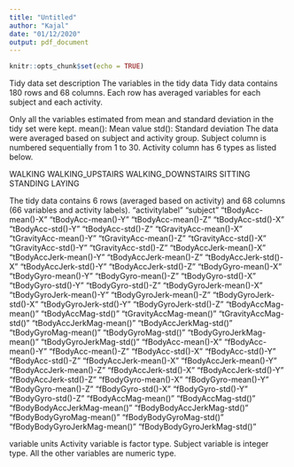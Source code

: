 ---
title: "Untitled"
author: "Kajal"
date: "01/12/2020"
output: pdf_document
---

```{r setup, include=FALSE}
knitr::opts_chunk$set(echo = TRUE)
```

Tidy data set description The variables in the tidy data Tidy data contains 180 rows and 68 columns. Each row has averaged variables for each subject and each activity.

Only all the variables estimated from mean and standard deviation in the tidy set were kept. mean(): Mean value std(): Standard deviation The data were averaged based on subject and activity group. Subject column is numbered sequentially from 1 to 30. Activity column has 6 types as listed below.

WALKING WALKING_UPSTAIRS WALKING_DOWNSTAIRS SITTING STANDING LAYING

The tidy data contains 6 rows (averaged based on activity) and 68 columns (66 variables and activity labels). “activitylabel” “subject” “tBodyAcc-mean()-X” “tBodyAcc-mean()-Y” “tBodyAcc-mean()-Z” “tBodyAcc-std()-X” “tBodyAcc-std()-Y” “tBodyAcc-std()-Z” “tGravityAcc-mean()-X” “tGravityAcc-mean()-Y” “tGravityAcc-mean()-Z” “tGravityAcc-std()-X” “tGravityAcc-std()-Y” “tGravityAcc-std()-Z” “tBodyAccJerk-mean()-X” “tBodyAccJerk-mean()-Y” “tBodyAccJerk-mean()-Z” “tBodyAccJerk-std()-X” “tBodyAccJerk-std()-Y” “tBodyAccJerk-std()-Z” “tBodyGyro-mean()-X” “tBodyGyro-mean()-Y” “tBodyGyro-mean()-Z” “tBodyGyro-std()-X” “tBodyGyro-std()-Y” “tBodyGyro-std()-Z” “tBodyGyroJerk-mean()-X” “tBodyGyroJerk-mean()-Y” “tBodyGyroJerk-mean()-Z” “tBodyGyroJerk-std()-X” “tBodyGyroJerk-std()-Y” “tBodyGyroJerk-std()-Z” “tBodyAccMag-mean()” “tBodyAccMag-std()” “tGravityAccMag-mean()” “tGravityAccMag-std()” “tBodyAccJerkMag-mean()” “tBodyAccJerkMag-std()” “tBodyGyroMag-mean()” “tBodyGyroMag-std()” “tBodyGyroJerkMag-mean()” “tBodyGyroJerkMag-std()” “fBodyAcc-mean()-X” “fBodyAcc-mean()-Y” “fBodyAcc-mean()-Z” “fBodyAcc-std()-X” “fBodyAcc-std()-Y” “fBodyAcc-std()-Z” “fBodyAccJerk-mean()-X” “fBodyAccJerk-mean()-Y” “fBodyAccJerk-mean()-Z” “fBodyAccJerk-std()-X” “fBodyAccJerk-std()-Y” “fBodyAccJerk-std()-Z” “fBodyGyro-mean()-X” “fBodyGyro-mean()-Y” “fBodyGyro-mean()-Z” “fBodyGyro-std()-X” “fBodyGyro-std()-Y” “fBodyGyro-std()-Z” “fBodyAccMag-mean()” “fBodyAccMag-std()” “fBodyBodyAccJerkMag-mean()” “fBodyBodyAccJerkMag-std()” “fBodyBodyGyroMag-mean()” “fBodyBodyGyroMag-std()” “fBodyBodyGyroJerkMag-mean()” “fBodyBodyGyroJerkMag-std()”

variable units Activity variable is factor type. Subject variable is integer type. All the other variables are numeric type.